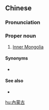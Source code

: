 {{also|内蒙古}}
==Chinese==
{{zh-forms|s=内蒙古|type=12}}

===Pronunciation===
{{zh-pron
|m=Nèi Měnggǔ
|c=noi6 mung4 gu2
|h=pfs=Nui Mùng-kú
|md=Nô̤i Mùng-gū
|mn=qz:Lǎi-bông-kó͘/tw,xm,zz:Lāi-bông-kó͘/qz:Lǒe-bông-kó͘
|cat=pn
}}

===Proper noun===
{{zh-proper noun}}

# [[Inner Mongolia]]

====Synonyms====
* {{zh-l|內蒙}}

====See also====
* {{zh-l|外蒙古}}

{{zh-cat|Autonomous regions of China}}

[[hu:內蒙古]]